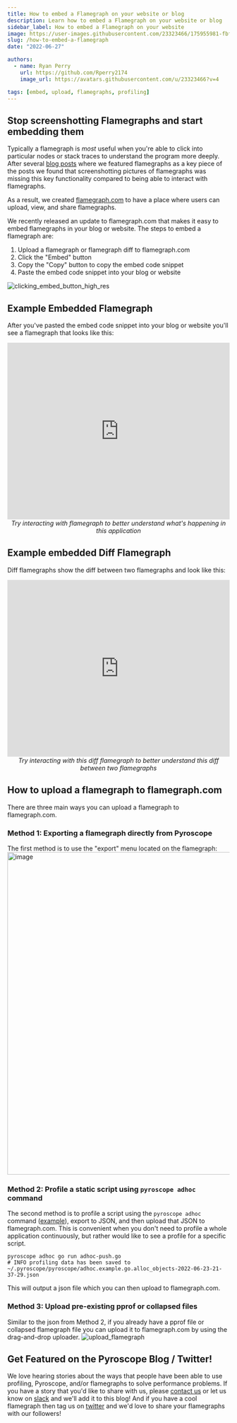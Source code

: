 ```yaml
---
title: How to embed a Flamegraph on your website or blog
description: Learn how to embed a Flamegraph on your website or blog
sidebar_label: How to embed a Flamegraph on your website
image: https://user-images.githubusercontent.com/23323466/175955981-fbf8f818-9c55-4cfa-b55e-2e851e344650.png
slug: /how-to-embed-a-flamegraph
date: "2022-06-27"

authors:
  - name: Ryan Perry
    url: https://github.com/Rperry2174
    image_url: https://avatars.githubusercontent.com/u/23323466?v=4

tags: [embed, upload, flamegraphs, profiling]
---
```


## Stop screenshotting Flamegraphs and start embedding them
Typically a flamegraph is _most_ useful when you're able to click into particular nodes or stack traces to understand the program more deeply.
After several [blog posts](/blog/profile-continuous-profiler/#performance-optimization-1-caching-the-data-in-a-hash-map) where we featured flamegraphs as a key piece of the posts we found that screenshotting pictures of
flamegraphs was missing this key functionality compared to being able to interact with flamegraphs.

As a result, we created [flamegraph.com](https://flamegraph.com) to have a place where users can upload, view, and share flamegraphs.

We recently released an update to flamegraph.com that makes it easy to embed flamegraphs in your blog or website. The steps to embed a flamegraph are:
  1. Upload a flamegraph or flamegraph diff to flamegraph.com
  2. Click the "Embed" button
  3. Copy the "Copy" button to copy the embed code snippet
  4. Paste the embed code snippet into your blog or website

![clicking_embed_button_high_res](https://user-images.githubusercontent.com/23323466/175833273-3560b1ac-4182-4b24-bd3c-dd22645158a2.gif)

## Example Embedded Flamegraph
After you've pasted the embed code snippet into your blog or website you'll see a flamegraph that looks like this:
<iframe frameBorder="0" width="100%" height="400" src="https://flamegraph.com/share/a8c6e7a9-f360-11ec-bcfa-beb8fdeeb850/iframe?onlyDisplay=flamegraph"></iframe>
<center style={{margin:"10px 20px 20px"}}><i>Try interacting with flamegraph to better understand what's happening in this application</i></center>

## Example embedded Diff Flamegraph
Diff flamegraphs show the diff between two flamegraphs and look like this:
<iframe frameBorder="0" width="100%" height="400" src="https://flamegraph.com/share/6afa6df7-f362-11ec-bcfa-beb8fdeeb850/iframe?onlyDisplay=flamegraph"></iframe>
<center style={{margin:"10px 20px 20px"}}><i>Try interacting with this diff flamegraph to better understand this diff between two flamegraphs</i></center>

## How to upload a flamegraph to flamegraph.com
There are three main ways you can upload a flamegraph to flamegraph.com. 

### Method 1: Exporting a flamegraph directly from Pyroscope
The first method is to use the "export" menu located on the flamegraph:
<img width="730" alt="image" src="https://user-images.githubusercontent.com/23323466/175833562-fcdfc088-9377-40dd-a985-f30a5a49dc64.png"></img>

### Method 2: Profile a static script using `pyroscope adhoc` command
The second method is to profile a script using the `pyroscope adhoc` command ([example](https://github.com/pyroscope-io/pyroscope/tree/main/examples/adhoc)), export to JSON, and then upload that JSON to flamegraph.com.
This is convenient when you don't need to profile a whole application continuously, but rather would like to see a profile for a specific script.
```
pyroscope adhoc go run adhoc-push.go
# INFO profiling data has been saved to ~/.pyroscope/pyroscope/adhoc.example.go.alloc_objects-2022-06-23-21-37-29.json 
```
This will output a json file which you can then upload to flamegraph.com.

### Method 3: Upload pre-existing pprof or collapsed files
Similar to the json from Method 2, if you already have a pprof file or collapsed flamegraph file you can upload it to flamegraph.com by using the drag-and-drop uploader.
![upload_flamegraph](https://user-images.githubusercontent.com/23323466/175833667-7add384e-ebef-4193-b3e9-e2a338419286.gif)

## Get Featured on the Pyroscope Blog / Twitter!
We love hearing stories about the ways that people have been able to use profiling, Pyroscope, and/or flamegraphs to solve performance problems.
If you have a story that you'd like to share with us, please [contact us](mailto:contact@pyroscope.io) or let us know on [slack](https://pyroscope.io/slack) and we'll add it to this blog!
And if you have a cool flamegraph then tag us on [twitter](https://twitter.com/PyroscopeIO) and we'd love to share your flamegraphs with our followers!





